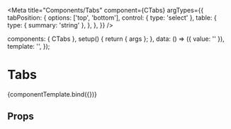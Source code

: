 
<Meta
  title="Components/Tabs"
  component={CTabs}
  argTypes={{
    tabPosition: {
      options: ['top', 'bottom'],
      control: { type: 'select' },
      table: {
        type: { summary: 'string' },
      },
    },
  }}
/>

<!--- Component template -->

  components: { CTabs },
  setup() {
    return { args };
  },
  data: () => ({ value: '' }),
  template: '<CTabs v-bind="args" id="tabs" v-model="value"/>',
});

<!--- Component documentation -->

# Tabs

<Canvas withSource="open">
  <Story
    name="Overview"
    args={{
      tabPosition: 'top',
    }}
  >
    {componentTemplate.bind({})}
  </Story>
</Canvas>

## Props

<ArgsTable story="Overview" />
